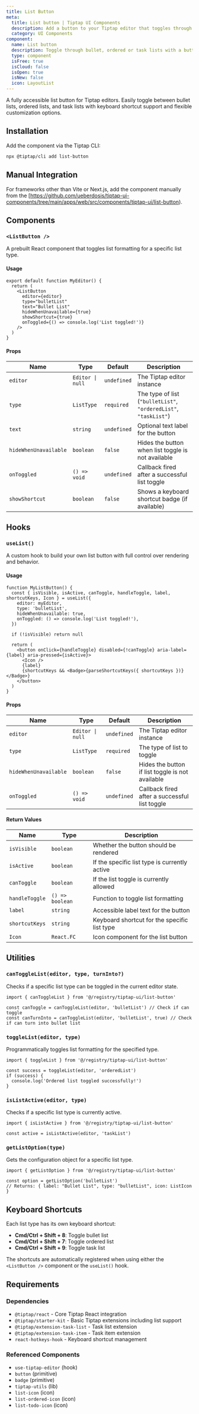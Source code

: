 ```yaml
---
title: List Button
meta:
  title: List button | Tiptap UI Components
  description: Add a button to your Tiptap editor that toggles through bullet, ordered or task lists. More in the docs.
  category: UI Components
component:
  name: List button
  description: Toggle through bullet, ordered or task lists with a button.
  type: component
  isFree: true
  isCloud: false
  isOpen: true
  isNew: false
  icon: LayoutList
---
```



A fully accessible list button for Tiptap editors. Easily toggle between bullet lists, ordered lists, and task lists with keyboard shortcut support and flexible customization options.

<CodeDemo isScrollable src="https://template.tiptap.dev/preview/tiptap-ui/list-button" />

## Installation

Add the component via the Tiptap CLI:

```bash
npx @tiptap/cli add list-button
```

## Manual Integration

For frameworks other than Vite or Next.js, add the component manually from the [https://github.com/ueberdosis/tiptap-ui-components/tree/main/apps/web/src/components/tiptap-ui/list-button).

## Components

### `<ListButton />`

A prebuilt React component that toggles list formatting for a specific list type.

#### Usage

```tsx
export default function MyEditor() {
  return (
    <ListButton
      editor={editor}
      type="bulletList"
      text="Bullet List"
      hideWhenUnavailable={true}
      showShortcut={true}
      onToggled={() => console.log('List toggled!')}
    />
  )
}
```

#### Props

| Name                  | Type             | Default     | Description                                                      |
| --------------------- | ---------------- | ----------- | ---------------------------------------------------------------- |
| `editor`              | `Editor \| null` | `undefined` | The Tiptap editor instance                                       |
| `type`                | `ListType`       | `required`  | The type of list (`"bulletList"`, `"orderedList"`, `"taskList"`) |
| `text`                | `string`         | `undefined` | Optional text label for the button                               |
| `hideWhenUnavailable` | `boolean`        | `false`     | Hides the button when list toggle is not available               |
| `onToggled`           | `() => void`     | `undefined` | Callback fired after a successful list toggle                    |
| `showShortcut`        | `boolean`        | `false`     | Shows a keyboard shortcut badge (if available)                   |

## Hooks

### `useList()`

A custom hook to build your own list button with full control over rendering and behavior.

#### Usage

```tsx
function MyListButton() {
  const { isVisible, isActive, canToggle, handleToggle, label, shortcutKeys, Icon } = useList({
    editor: myEditor,
    type: 'bulletList',
    hideWhenUnavailable: true,
    onToggled: () => console.log('List toggled!'),
  })

  if (!isVisible) return null

  return (
    <button onClick={handleToggle} disabled={!canToggle} aria-label={label} aria-pressed={isActive}>
      <Icon />
      {label}
      {shortcutKeys && <Badge>{parseShortcutKeys({ shortcutKeys })}</Badge>}
    </button>
  )
}
```

#### Props

| Name                  | Type             | Default     | Description                                      |
| --------------------- | ---------------- | ----------- | ------------------------------------------------ |
| `editor`              | `Editor \| null` | `undefined` | The Tiptap editor instance                       |
| `type`                | `ListType`       | `required`  | The type of list to toggle                       |
| `hideWhenUnavailable` | `boolean`        | `false`     | Hides the button if list toggle is not available |
| `onToggled`           | `() => void`     | `undefined` | Callback fired after a successful list toggle    |

#### Return Values

| Name           | Type            | Description                                   |
| -------------- | --------------- | --------------------------------------------- |
| `isVisible`    | `boolean`       | Whether the button should be rendered         |
| `isActive`     | `boolean`       | If the specific list type is currently active |
| `canToggle`    | `boolean`       | If the list toggle is currently allowed       |
| `handleToggle` | `() => boolean` | Function to toggle list formatting            |
| `label`        | `string`        | Accessible label text for the button          |
| `shortcutKeys` | `string`        | Keyboard shortcut for the specific list type  |
| `Icon`         | `React.FC`      | Icon component for the list button            |

## Utilities

### `canToggleList(editor, type, turnInto?)`

Checks if a specific list type can be toggled in the current editor state.

```tsx
import { canToggleList } from '@/registry/tiptap-ui/list-button'

const canToggle = canToggleList(editor, 'bulletList') // Check if can toggle
const canTurnInto = canToggleList(editor, 'bulletList', true) // Check if can turn into bullet list
```

### `toggleList(editor, type)`

Programmatically toggles list formatting for the specified type.

```tsx
import { toggleList } from '@/registry/tiptap-ui/list-button'

const success = toggleList(editor, 'orderedList')
if (success) {
  console.log('Ordered list toggled successfully!')
}
```

### `isListActive(editor, type)`

Checks if a specific list type is currently active.

```tsx
import { isListActive } from '@/registry/tiptap-ui/list-button'

const active = isListActive(editor, 'taskList')
```

### `getListOption(type)`

Gets the configuration object for a specific list type.

```tsx
import { getListOption } from '@/registry/tiptap-ui/list-button'

const option = getListOption('bulletList')
// Returns: { label: "Bullet List", type: "bulletList", icon: ListIcon }
```

## Keyboard Shortcuts

Each list type has its own keyboard shortcut:

- **Cmd/Ctrl + Shift + 8**: Toggle bullet list
- **Cmd/Ctrl + Shift + 7**: Toggle ordered list
- **Cmd/Ctrl + Shift + 9**: Toggle task list

The shortcuts are automatically registered when using either the `<ListButton />` component or the `useList()` hook.

## Requirements

### Dependencies

- `@tiptap/react` - Core Tiptap React integration
- `@tiptap/starter-kit` - Basic Tiptap extensions including list support
- `@tiptap/extension-task-list` - Task list extension
- `@tiptap/extension-task-item` - Task item extension
- `react-hotkeys-hook` - Keyboard shortcut management

### Referenced Components

- `use-tiptap-editor` (hook)
- `button` (primitive)
- `badge` (primitive)
- `tiptap-utils` (lib)
- `list-icon` (icon)
- `list-ordered-icon` (icon)
- `list-todo-icon` (icon)
